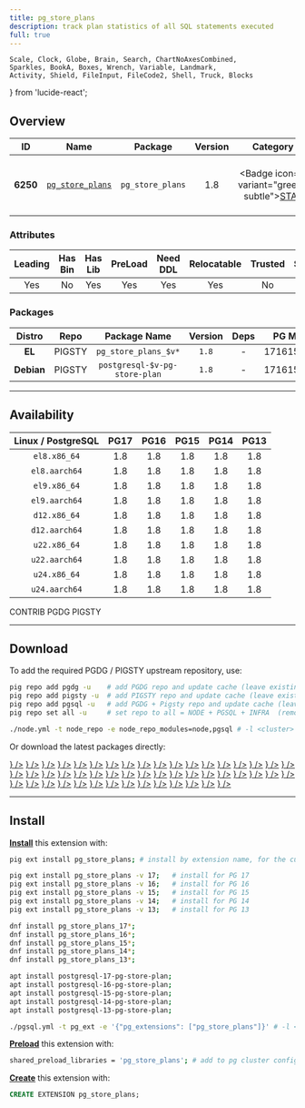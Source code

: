 ```yaml
---
title: pg_store_plans
description: track plan statistics of all SQL statements executed
full: true
---
```


    Scale, Clock, Globe, Brain, Search, ChartNoAxesCombined,
    Sparkles, BookA, Boxes, Wrench, Variable, Landmark,
    Activity, Shield, FileInput, FileCode2, Shell, Truck, Blocks
} from 'lucide-react';

## Overview

| <TooltipIconButton tooltip="Extension unique identifier" side="top">ID</TooltipIconButton> | <TooltipIconButton tooltip="Extension name" side="top">Name</TooltipIconButton> | <TooltipIconButton tooltip="Package name for installation" side="top">Package</TooltipIconButton> | <TooltipIconButton tooltip="Latest available extension version" side="top">Version</TooltipIconButton> | <TooltipIconButton tooltip="Extension category" side="top">Category</TooltipIconButton> | <TooltipIconButton tooltip="Open source license" side="top">License</TooltipIconButton> | <TooltipIconButton tooltip="Programming language" side="top">Lang</TooltipIconButton> |
|:--------:|:--------:|:----------:|:--------------:|:---------------------------------------:|:------------------------------------------------------:|:----:|
| **6250** | [`pg_store_plans`](https://github.com/ossc-db/pg_store_plans) | `pg_store_plans` | 1.8 | <Badge icon={<Activity />} variant="green-subtle"><a href="/ext/stat" className="no-underline">STAT</a></Badge> | <a href="/ext/list/license#bsd-3-clause" className="no-underline"><Badge icon={<Scale />} variant="blue-subtle">BSD 3-Clause</Badge></a> | <a href="/ext/list/lang#c"><Badge icon={<FileCode2 />} variant="blue-subtle">C</Badge></a> |

### Attributes

| <TooltipIconButton tooltip="The Primary Leading extension in the Package" side="top">Leading</TooltipIconButton> | <TooltipIconButton tooltip="Contains binary utils" side="top">Has Bin</TooltipIconButton> | <TooltipIconButton tooltip="Contains .so shared library files" side="top">Has Lib</TooltipIconButton> | <TooltipIconButton tooltip="Requires preloading via shared_preload_libraries" side="top">PreLoad</TooltipIconButton> | <TooltipIconButton tooltip="Requires CREATE EXTENSION DDL command" side="top">Need DDL</TooltipIconButton> | <TooltipIconButton tooltip="Can be installed in any schema" side="top">Relocatable</TooltipIconButton> | <TooltipIconButton tooltip="Can be created by non-superuser" side="top">Trusted</TooltipIconButton> | <TooltipIconButton tooltip="Schemas used by this extension" side="top">Schemas</TooltipIconButton> |
|:-------:|:-------:|:-------:|:-------:|:--------:|:-----------:|:-------:|:-------:|
| Yes | No | Yes | Yes | Yes | Yes | No | - |

### Packages

| <TooltipIconButton tooltip="Linux distribution family, EL or Debian" side="top">Distro</TooltipIconButton> | <TooltipIconButton tooltip="Package repository" side="top">Repo</TooltipIconButton> | <TooltipIconButton tooltip="The RPM/DEB Package Name Pattern (replace $v with real pg major)" side="top">Package Name</TooltipIconButton> | <TooltipIconButton tooltip="Latest package version" side="top">Version</TooltipIconButton> | <TooltipIconButton tooltip="RPM/DEB Package dependencies" side="top">Deps</TooltipIconButton> | <TooltipIconButton tooltip="Available in these PostgreSQL Major Versions" side="top">PG Major</TooltipIconButton> |
|:----------:|:--------:|:------------------------:|:-----------:|:------------:|:------------------:|
|   **EL**   | <Badge variant="amber-subtle"><span className="font-bold">PIGSTY</span></Badge> | `pg_store_plans_$v*` | `1.8` | - | <Badge variant="green-subtle">17</Badge><Badge variant="green-subtle">16</Badge><Badge variant="green-subtle">15</Badge><Badge variant="green-subtle">14</Badge><Badge variant="green-subtle">13</Badge> |
| **Debian** | <Badge variant="amber-subtle"><span className="font-bold">PIGSTY</span></Badge> | `postgresql-$v-pg-store-plan` | `1.8` | - | <Badge variant="green-subtle">17</Badge><Badge variant="green-subtle">16</Badge><Badge variant="green-subtle">15</Badge><Badge variant="green-subtle">14</Badge><Badge variant="green-subtle">13</Badge> |



------

## Availability

| <TooltipIconButton tooltip="Linux Distro Arch / PostgreSQL Major Version" side="top">Linux / PostgreSQL </TooltipIconButton> | **PG17** | **PG16** | **PG15** | **PG14** | **PG13** |
|:-----:|:-----:|:-----:|:-----:|:-----:|:-----:|
| `el8.x86_64` | <Badge variant="amber-subtle">1.8</Badge> | <Badge variant="amber-subtle">1.8</Badge> | <Badge variant="amber-subtle">1.8</Badge> | <Badge variant="amber-subtle">1.8</Badge> | <Badge variant="amber-subtle">1.8</Badge> |
| `el8.aarch64` | <Badge variant="amber-subtle">1.8</Badge> | <Badge variant="amber-subtle">1.8</Badge> | <Badge variant="amber-subtle">1.8</Badge> | <Badge variant="amber-subtle">1.8</Badge> | <Badge variant="amber-subtle">1.8</Badge> |
| `el9.x86_64` | <Badge variant="amber-subtle">1.8</Badge> | <Badge variant="amber-subtle">1.8</Badge> | <Badge variant="amber-subtle">1.8</Badge> | <Badge variant="amber-subtle">1.8</Badge> | <Badge variant="amber-subtle">1.8</Badge> |
| `el9.aarch64` | <Badge variant="amber-subtle">1.8</Badge> | <Badge variant="amber-subtle">1.8</Badge> | <Badge variant="amber-subtle">1.8</Badge> | <Badge variant="amber-subtle">1.8</Badge> | <Badge variant="amber-subtle">1.8</Badge> |
| `d12.x86_64` | <Badge variant="amber-subtle">1.8</Badge> | <Badge variant="amber-subtle">1.8</Badge> | <Badge variant="amber-subtle">1.8</Badge> | <Badge variant="amber-subtle">1.8</Badge> | <Badge variant="amber-subtle">1.8</Badge> |
| `d12.aarch64` | <Badge variant="amber-subtle">1.8</Badge> | <Badge variant="amber-subtle">1.8</Badge> | <Badge variant="amber-subtle">1.8</Badge> | <Badge variant="amber-subtle">1.8</Badge> | <Badge variant="amber-subtle">1.8</Badge> |
| `u22.x86_64` | <Badge variant="amber-subtle">1.8</Badge> | <Badge variant="amber-subtle">1.8</Badge> | <Badge variant="amber-subtle">1.8</Badge> | <Badge variant="amber-subtle">1.8</Badge> | <Badge variant="amber-subtle">1.8</Badge> |
| `u22.aarch64` | <Badge variant="amber-subtle">1.8</Badge> | <Badge variant="amber-subtle">1.8</Badge> | <Badge variant="amber-subtle">1.8</Badge> | <Badge variant="amber-subtle">1.8</Badge> | <Badge variant="amber-subtle">1.8</Badge> |
| `u24.x86_64` | <Badge variant="amber-subtle">1.8</Badge> | <Badge variant="amber-subtle">1.8</Badge> | <Badge variant="amber-subtle">1.8</Badge> | <Badge variant="amber-subtle">1.8</Badge> | <Badge variant="amber-subtle">1.8</Badge> |
| `u24.aarch64` | <Badge variant="amber-subtle">1.8</Badge> | <Badge variant="amber-subtle">1.8</Badge> | <Badge variant="amber-subtle">1.8</Badge> | <Badge variant="amber-subtle">1.8</Badge> | <Badge variant="amber-subtle">1.8</Badge> |

<Badge variant="green-subtle"><span className="font-black">CONTRIB</span></Badge> <Badge variant="blue-subtle"><span className="font-black">PGDG</span></Badge> <Badge variant="amber-subtle"><span className="font-black">PIGSTY</span></Badge>

------

## Download

To add the required PGDG / PIGSTY upstream repository, use:

```bash tab="pig"
pig repo add pgdg -u    # add PGDG repo and update cache (leave existing repos)
pig repo add pigsty -u  # add PIGSTY repo and update cache (leave existing repos)
pig repo add pgsql -u   # add PGDG + Pigsty repo and update cache (leave existing repos)
pig repo set all -u     # set repo to all = NODE + PGSQL + INFRA  (remove existing repos)
```
```bash tab="pigsty"
./node.yml -t node_repo -e node_repo_modules=node,pgsql # -l <cluster>
```

Or download the latest packages directly:

<Files>
    <Folder name="el8.x86_64">
        <a href="https://repo.pigsty.io/yum/pgsql/el8.x86_64/pg_store_plans_17-1.8-2PIGSTY.el8.x86_64.rpm"><File name="pg_store_plans_17-1.8-2PIGSTY.el8.x86_64.rpm" icon={<Package className="text-emerald-500" />} /></a>
        <a href="https://repo.pigsty.io/yum/pgsql/el8.x86_64/pg_store_plans_16-1.8-2PIGSTY.el8.x86_64.rpm"><File name="pg_store_plans_16-1.8-2PIGSTY.el8.x86_64.rpm" icon={<Package className="text-emerald-500" />} /></a>
        <a href="https://repo.pigsty.io/yum/pgsql/el8.x86_64/pg_store_plans_15-1.8-2PIGSTY.el8.x86_64.rpm"><File name="pg_store_plans_15-1.8-2PIGSTY.el8.x86_64.rpm" icon={<Package className="text-emerald-500" />} /></a>
        <a href="https://repo.pigsty.io/yum/pgsql/el8.x86_64/pg_store_plans_14-1.8-2PIGSTY.el8.x86_64.rpm"><File name="pg_store_plans_14-1.8-2PIGSTY.el8.x86_64.rpm" icon={<Package className="text-emerald-500" />} /></a>
        <a href="https://repo.pigsty.io/yum/pgsql/el8.x86_64/pg_store_plans_13-1.8-2PIGSTY.el8.x86_64.rpm"><File name="pg_store_plans_13-1.8-2PIGSTY.el8.x86_64.rpm" icon={<Package className="text-emerald-500" />} /></a>
    </Folder>
    <Folder name="el8.aarch64">
        <a href="https://repo.pigsty.io/yum/pgsql/el8.aarch64/pg_store_plans_17-1.8-2PIGSTY.el8.aarch64.rpm"><File name="pg_store_plans_17-1.8-2PIGSTY.el8.aarch64.rpm" icon={<Package className="text-orange-500" />} /></a>
        <a href="https://repo.pigsty.io/yum/pgsql/el8.aarch64/pg_store_plans_16-1.8-2PIGSTY.el8.aarch64.rpm"><File name="pg_store_plans_16-1.8-2PIGSTY.el8.aarch64.rpm" icon={<Package className="text-orange-500" />} /></a>
        <a href="https://repo.pigsty.io/yum/pgsql/el8.aarch64/pg_store_plans_15-1.8-2PIGSTY.el8.aarch64.rpm"><File name="pg_store_plans_15-1.8-2PIGSTY.el8.aarch64.rpm" icon={<Package className="text-orange-500" />} /></a>
        <a href="https://repo.pigsty.io/yum/pgsql/el8.aarch64/pg_store_plans_14-1.8-2PIGSTY.el8.aarch64.rpm"><File name="pg_store_plans_14-1.8-2PIGSTY.el8.aarch64.rpm" icon={<Package className="text-orange-500" />} /></a>
        <a href="https://repo.pigsty.io/yum/pgsql/el8.aarch64/pg_store_plans_13-1.8-2PIGSTY.el8.aarch64.rpm"><File name="pg_store_plans_13-1.8-2PIGSTY.el8.aarch64.rpm" icon={<Package className="text-orange-500" />} /></a>
    </Folder>
    <Folder name="el9.x86_64">
        <a href="https://repo.pigsty.io/yum/pgsql/el9.x86_64/pg_store_plans_17-1.8-2PIGSTY.el9.x86_64.rpm"><File name="pg_store_plans_17-1.8-2PIGSTY.el9.x86_64.rpm" icon={<Package className="text-emerald-500" />} /></a>
        <a href="https://repo.pigsty.io/yum/pgsql/el9.x86_64/pg_store_plans_16-1.8-2PIGSTY.el9.x86_64.rpm"><File name="pg_store_plans_16-1.8-2PIGSTY.el9.x86_64.rpm" icon={<Package className="text-emerald-500" />} /></a>
        <a href="https://repo.pigsty.io/yum/pgsql/el9.x86_64/pg_store_plans_15-1.8-2PIGSTY.el9.x86_64.rpm"><File name="pg_store_plans_15-1.8-2PIGSTY.el9.x86_64.rpm" icon={<Package className="text-emerald-500" />} /></a>
        <a href="https://repo.pigsty.io/yum/pgsql/el9.x86_64/pg_store_plans_14-1.8-2PIGSTY.el9.x86_64.rpm"><File name="pg_store_plans_14-1.8-2PIGSTY.el9.x86_64.rpm" icon={<Package className="text-emerald-500" />} /></a>
        <a href="https://repo.pigsty.io/yum/pgsql/el9.x86_64/pg_store_plans_13-1.8-2PIGSTY.el9.x86_64.rpm"><File name="pg_store_plans_13-1.8-2PIGSTY.el9.x86_64.rpm" icon={<Package className="text-emerald-500" />} /></a>
    </Folder>
    <Folder name="el9.aarch64">
        <a href="https://repo.pigsty.io/yum/pgsql/el9.aarch64/pg_store_plans_17-1.8-2PIGSTY.el9.aarch64.rpm"><File name="pg_store_plans_17-1.8-2PIGSTY.el9.aarch64.rpm" icon={<Package className="text-orange-500" />} /></a>
        <a href="https://repo.pigsty.io/yum/pgsql/el9.aarch64/pg_store_plans_16-1.8-2PIGSTY.el9.aarch64.rpm"><File name="pg_store_plans_16-1.8-2PIGSTY.el9.aarch64.rpm" icon={<Package className="text-orange-500" />} /></a>
        <a href="https://repo.pigsty.io/yum/pgsql/el9.aarch64/pg_store_plans_15-1.8-2PIGSTY.el9.aarch64.rpm"><File name="pg_store_plans_15-1.8-2PIGSTY.el9.aarch64.rpm" icon={<Package className="text-orange-500" />} /></a>
        <a href="https://repo.pigsty.io/yum/pgsql/el9.aarch64/pg_store_plans_14-1.8-2PIGSTY.el9.aarch64.rpm"><File name="pg_store_plans_14-1.8-2PIGSTY.el9.aarch64.rpm" icon={<Package className="text-orange-500" />} /></a>
        <a href="https://repo.pigsty.io/yum/pgsql/el9.aarch64/pg_store_plans_13-1.8-2PIGSTY.el9.aarch64.rpm"><File name="pg_store_plans_13-1.8-2PIGSTY.el9.aarch64.rpm" icon={<Package className="text-orange-500" />} /></a>
    </Folder>
    <Folder name="d12.x86_64">
        <a href="https://repo.pigsty.io/apt/pgsql/bookworm/pool/main/p/pg-store-plan/postgresql-17-pg-store-plan_1.8-2PIGSTY~bookworm_amd64.deb"><File name="postgresql-17-pg-store-plan_1.8-2PIGSTY~bookworm_amd64.deb" icon={<Box className="text-emerald-500" />} /></a>
        <a href="https://repo.pigsty.io/apt/pgsql/bookworm/pool/main/p/pg-store-plan/postgresql-16-pg-store-plan_1.8-2PIGSTY~bookworm_amd64.deb"><File name="postgresql-16-pg-store-plan_1.8-2PIGSTY~bookworm_amd64.deb" icon={<Box className="text-emerald-500" />} /></a>
        <a href="https://repo.pigsty.io/apt/pgsql/bookworm/pool/main/p/pg-store-plan/postgresql-15-pg-store-plan_1.8-2PIGSTY~bookworm_amd64.deb"><File name="postgresql-15-pg-store-plan_1.8-2PIGSTY~bookworm_amd64.deb" icon={<Box className="text-emerald-500" />} /></a>
        <a href="https://repo.pigsty.io/apt/pgsql/bookworm/pool/main/p/pg-store-plan/postgresql-14-pg-store-plan_1.8-2PIGSTY~bookworm_amd64.deb"><File name="postgresql-14-pg-store-plan_1.8-2PIGSTY~bookworm_amd64.deb" icon={<Box className="text-emerald-500" />} /></a>
        <a href="https://repo.pigsty.io/apt/pgsql/bookworm/pool/main/p/pg-store-plan/postgresql-13-pg-store-plan_1.8-2PIGSTY~bookworm_amd64.deb"><File name="postgresql-13-pg-store-plan_1.8-2PIGSTY~bookworm_amd64.deb" icon={<Box className="text-emerald-500" />} /></a>
    </Folder>
    <Folder name="d12.aarch64">
        <a href="https://repo.pigsty.io/apt/pgsql/bookworm/pool/main/p/pg-store-plan/postgresql-17-pg-store-plan_1.8-2PIGSTY~bookworm_arm64.deb"><File name="postgresql-17-pg-store-plan_1.8-2PIGSTY~bookworm_arm64.deb" icon={<Box className="text-orange-500" />} /></a>
        <a href="https://repo.pigsty.io/apt/pgsql/bookworm/pool/main/p/pg-store-plan/postgresql-16-pg-store-plan_1.8-2PIGSTY~bookworm_arm64.deb"><File name="postgresql-16-pg-store-plan_1.8-2PIGSTY~bookworm_arm64.deb" icon={<Box className="text-orange-500" />} /></a>
        <a href="https://repo.pigsty.io/apt/pgsql/bookworm/pool/main/p/pg-store-plan/postgresql-15-pg-store-plan_1.8-2PIGSTY~bookworm_arm64.deb"><File name="postgresql-15-pg-store-plan_1.8-2PIGSTY~bookworm_arm64.deb" icon={<Box className="text-orange-500" />} /></a>
        <a href="https://repo.pigsty.io/apt/pgsql/bookworm/pool/main/p/pg-store-plan/postgresql-14-pg-store-plan_1.8-2PIGSTY~bookworm_arm64.deb"><File name="postgresql-14-pg-store-plan_1.8-2PIGSTY~bookworm_arm64.deb" icon={<Box className="text-orange-500" />} /></a>
        <a href="https://repo.pigsty.io/apt/pgsql/bookworm/pool/main/p/pg-store-plan/postgresql-13-pg-store-plan_1.8-2PIGSTY~bookworm_arm64.deb"><File name="postgresql-13-pg-store-plan_1.8-2PIGSTY~bookworm_arm64.deb" icon={<Box className="text-orange-500" />} /></a>
    </Folder>
    <Folder name="u22.x86_64">
        <a href="https://repo.pigsty.io/apt/pgsql/jammy/pool/main/p/pg-store-plan/postgresql-17-pg-store-plan_1.8-2PIGSTY~jammy_amd64.deb"><File name="postgresql-17-pg-store-plan_1.8-2PIGSTY~jammy_amd64.deb" icon={<Box className="text-emerald-500" />} /></a>
        <a href="https://repo.pigsty.io/apt/pgsql/jammy/pool/main/p/pg-store-plan/postgresql-16-pg-store-plan_1.8-2PIGSTY~jammy_amd64.deb"><File name="postgresql-16-pg-store-plan_1.8-2PIGSTY~jammy_amd64.deb" icon={<Box className="text-emerald-500" />} /></a>
        <a href="https://repo.pigsty.io/apt/pgsql/jammy/pool/main/p/pg-store-plan/postgresql-15-pg-store-plan_1.8-2PIGSTY~jammy_amd64.deb"><File name="postgresql-15-pg-store-plan_1.8-2PIGSTY~jammy_amd64.deb" icon={<Box className="text-emerald-500" />} /></a>
        <a href="https://repo.pigsty.io/apt/pgsql/jammy/pool/main/p/pg-store-plan/postgresql-14-pg-store-plan_1.8-2PIGSTY~jammy_amd64.deb"><File name="postgresql-14-pg-store-plan_1.8-2PIGSTY~jammy_amd64.deb" icon={<Box className="text-emerald-500" />} /></a>
        <a href="https://repo.pigsty.io/apt/pgsql/jammy/pool/main/p/pg-store-plan/postgresql-13-pg-store-plan_1.8-2PIGSTY~jammy_amd64.deb"><File name="postgresql-13-pg-store-plan_1.8-2PIGSTY~jammy_amd64.deb" icon={<Box className="text-emerald-500" />} /></a>
    </Folder>
    <Folder name="u22.aarch64">
        <a href="https://repo.pigsty.io/apt/pgsql/jammy/pool/main/p/pg-store-plan/postgresql-17-pg-store-plan_1.8-2PIGSTY~jammy_arm64.deb"><File name="postgresql-17-pg-store-plan_1.8-2PIGSTY~jammy_arm64.deb" icon={<Box className="text-orange-500" />} /></a>
        <a href="https://repo.pigsty.io/apt/pgsql/jammy/pool/main/p/pg-store-plan/postgresql-16-pg-store-plan_1.8-2PIGSTY~jammy_arm64.deb"><File name="postgresql-16-pg-store-plan_1.8-2PIGSTY~jammy_arm64.deb" icon={<Box className="text-orange-500" />} /></a>
        <a href="https://repo.pigsty.io/apt/pgsql/jammy/pool/main/p/pg-store-plan/postgresql-15-pg-store-plan_1.8-2PIGSTY~jammy_arm64.deb"><File name="postgresql-15-pg-store-plan_1.8-2PIGSTY~jammy_arm64.deb" icon={<Box className="text-orange-500" />} /></a>
        <a href="https://repo.pigsty.io/apt/pgsql/jammy/pool/main/p/pg-store-plan/postgresql-14-pg-store-plan_1.8-2PIGSTY~jammy_arm64.deb"><File name="postgresql-14-pg-store-plan_1.8-2PIGSTY~jammy_arm64.deb" icon={<Box className="text-orange-500" />} /></a>
        <a href="https://repo.pigsty.io/apt/pgsql/jammy/pool/main/p/pg-store-plan/postgresql-13-pg-store-plan_1.8-2PIGSTY~jammy_arm64.deb"><File name="postgresql-13-pg-store-plan_1.8-2PIGSTY~jammy_arm64.deb" icon={<Box className="text-orange-500" />} /></a>
    </Folder>
    <Folder name="u24.x86_64">
        <a href="https://repo.pigsty.io/apt/pgsql/noble/pool/main/p/pg-store-plan/postgresql-17-pg-store-plan_1.8-2PIGSTY~noble_amd64.deb"><File name="postgresql-17-pg-store-plan_1.8-2PIGSTY~noble_amd64.deb" icon={<Box className="text-emerald-500" />} /></a>
        <a href="https://repo.pigsty.io/apt/pgsql/noble/pool/main/p/pg-store-plan/postgresql-16-pg-store-plan_1.8-2PIGSTY~noble_amd64.deb"><File name="postgresql-16-pg-store-plan_1.8-2PIGSTY~noble_amd64.deb" icon={<Box className="text-emerald-500" />} /></a>
        <a href="https://repo.pigsty.io/apt/pgsql/noble/pool/main/p/pg-store-plan/postgresql-15-pg-store-plan_1.8-2PIGSTY~noble_amd64.deb"><File name="postgresql-15-pg-store-plan_1.8-2PIGSTY~noble_amd64.deb" icon={<Box className="text-emerald-500" />} /></a>
        <a href="https://repo.pigsty.io/apt/pgsql/noble/pool/main/p/pg-store-plan/postgresql-14-pg-store-plan_1.8-2PIGSTY~noble_amd64.deb"><File name="postgresql-14-pg-store-plan_1.8-2PIGSTY~noble_amd64.deb" icon={<Box className="text-emerald-500" />} /></a>
        <a href="https://repo.pigsty.io/apt/pgsql/noble/pool/main/p/pg-store-plan/postgresql-13-pg-store-plan_1.8-2PIGSTY~noble_amd64.deb"><File name="postgresql-13-pg-store-plan_1.8-2PIGSTY~noble_amd64.deb" icon={<Box className="text-emerald-500" />} /></a>
    </Folder>
    <Folder name="u24.aarch64">
        <a href="https://repo.pigsty.io/apt/pgsql/noble/pool/main/p/pg-store-plan/postgresql-17-pg-store-plan_1.8-2PIGSTY~noble_arm64.deb"><File name="postgresql-17-pg-store-plan_1.8-2PIGSTY~noble_arm64.deb" icon={<Box className="text-orange-500" />} /></a>
        <a href="https://repo.pigsty.io/apt/pgsql/noble/pool/main/p/pg-store-plan/postgresql-16-pg-store-plan_1.8-2PIGSTY~noble_arm64.deb"><File name="postgresql-16-pg-store-plan_1.8-2PIGSTY~noble_arm64.deb" icon={<Box className="text-orange-500" />} /></a>
        <a href="https://repo.pigsty.io/apt/pgsql/noble/pool/main/p/pg-store-plan/postgresql-15-pg-store-plan_1.8-2PIGSTY~noble_arm64.deb"><File name="postgresql-15-pg-store-plan_1.8-2PIGSTY~noble_arm64.deb" icon={<Box className="text-orange-500" />} /></a>
        <a href="https://repo.pigsty.io/apt/pgsql/noble/pool/main/p/pg-store-plan/postgresql-14-pg-store-plan_1.8-2PIGSTY~noble_arm64.deb"><File name="postgresql-14-pg-store-plan_1.8-2PIGSTY~noble_arm64.deb" icon={<Box className="text-orange-500" />} /></a>
        <a href="https://repo.pigsty.io/apt/pgsql/noble/pool/main/p/pg-store-plan/postgresql-13-pg-store-plan_1.8-2PIGSTY~noble_arm64.deb"><File name="postgresql-13-pg-store-plan_1.8-2PIGSTY~noble_arm64.deb" icon={<Box className="text-orange-500" />} /></a>
    </Folder>
</Files>

------

## Install

[**Install**](/docs/pgsql/extension/install) this extension with:

```bash tab="pig"
pig ext install pg_store_plans; # install by extension name, for the current active PG version

pig ext install pg_store_plans -v 17;   # install for PG 17
pig ext install pg_store_plans -v 16;   # install for PG 16
pig ext install pg_store_plans -v 15;   # install for PG 15
pig ext install pg_store_plans -v 14;   # install for PG 14
pig ext install pg_store_plans -v 13;   # install for PG 13
```
```bash tab="yum" 
dnf install pg_store_plans_17*;
dnf install pg_store_plans_16*;
dnf install pg_store_plans_15*;
dnf install pg_store_plans_14*;
dnf install pg_store_plans_13*;
```
```bash tab="apt" 
apt install postgresql-17-pg-store-plan;
apt install postgresql-16-pg-store-plan;
apt install postgresql-15-pg-store-plan;
apt install postgresql-14-pg-store-plan;
apt install postgresql-13-pg-store-plan;
```
```bash tab="ansible"
./pgsql.yml -t pg_ext -e '{"pg_extensions": ["pg_store_plans"]}' # -l <cls>
```

[**Preload**](/docs/pgsql/extension/load) this extension with:

```bash
shared_preload_libraries = 'pg_store_plans'; # add to pg cluster config
```

[**Create**](/docs/pgsql/extension/create) this extension with:

```sql
CREATE EXTENSION pg_store_plans;
```


